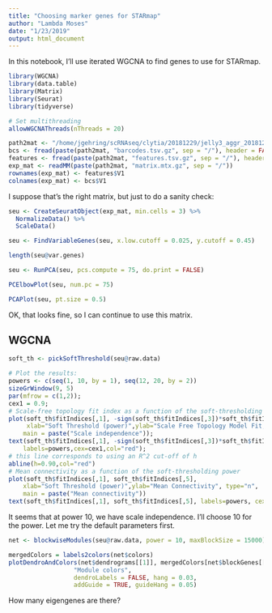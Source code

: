 ```yaml
---
title: "Choosing marker genes for STARmap"
author: "Lambda Moses"
date: "1/23/2019"
output: html_document
---
```


In this notebook, I'll use iterated WGCNA to find genes to use for STARmap. 
```r
library(WGCNA)
library(data.table)
library(Matrix)
library(Seurat)
library(tidyverse)
```

```r
# Set multithreading
allowWGCNAThreads(nThreads = 20)
```

```r
path2mat <- "/home/jgehring/scRNAseq/clytia/20181229/jelly3_aggr_20181231/outs/filtered_feature_bc_matrix"
bcs <- fread(paste(path2mat, "barcodes.tsv.gz", sep = "/"), header = FALSE)
features <- fread(paste(path2mat, "features.tsv.gz", sep = "/"), header = FALSE)
exp_mat <- readMM(paste(path2mat, "matrix.mtx.gz", sep = "/"))
rownames(exp_mat) <- features$V1
colnames(exp_mat) <- bcs$V1
```
I suppose that's the right matrix, but just to do a sanity check:
```r
seu <- CreateSeuratObject(exp_mat, min.cells = 3) %>% 
  NormalizeData() %>% 
  ScaleData()
```

```r
seu <- FindVariableGenes(seu, x.low.cutoff = 0.025, y.cutoff = 0.45)
```

```r
length(seu@var.genes)
```

```r
seu <- RunPCA(seu, pcs.compute = 75, do.print = FALSE)
```

```r
PCElbowPlot(seu, num.pc = 75)
```

```r
PCAPlot(seu, pt.size = 0.5)
```

OK, that looks fine, so I can continue to use this matrix.

## WGCNA
```r
soft_th <- pickSoftThreshold(seu@raw.data)
```

```r
# Plot the results:
powers <- c(seq(1, 10, by = 1), seq(12, 20, by = 2))
sizeGrWindow(9, 5)
par(mfrow = c(1,2));
cex1 = 0.9;
# Scale-free topology fit index as a function of the soft-thresholding power
plot(soft_th$fitIndices[,1], -sign(soft_th$fitIndices[,3])*soft_th$fitIndices[,2],
     xlab="Soft Threshold (power)",ylab="Scale Free Topology Model Fit,signed R^2",type="n",
    main = paste("Scale independence"));
text(soft_th$fitIndices[,1], -sign(soft_th$fitIndices[,3])*soft_th$fitIndices[,2],
    labels=powers,cex=cex1,col="red");
# this line corresponds to using an R^2 cut-off of h
abline(h=0.90,col="red")
# Mean connectivity as a function of the soft-thresholding power
plot(soft_th$fitIndices[,1], soft_th$fitIndices[,5],
    xlab="Soft Threshold (power)",ylab="Mean Connectivity", type="n",
    main = paste("Mean connectivity"))
text(soft_th$fitIndices[,1], soft_th$fitIndices[,5], labels=powers, cex=cex1,col="red")
```

It seems that at power 10, we have scale independence. I'll choose 10 for the power. Let me try the default parameters first.
```r
net <- blockwiseModules(seu@raw.data, power = 10, maxBlockSize = 15000)
```

```r
mergedColors = labels2colors(net$colors)
plotDendroAndColors(net$dendrograms[[1]], mergedColors[net$blockGenes[[1]]],
                  "Module colors",
                  dendroLabels = FALSE, hang = 0.03,
                  addGuide = TRUE, guideHang = 0.05)
```

How many eigengenes are there?
```r

```

